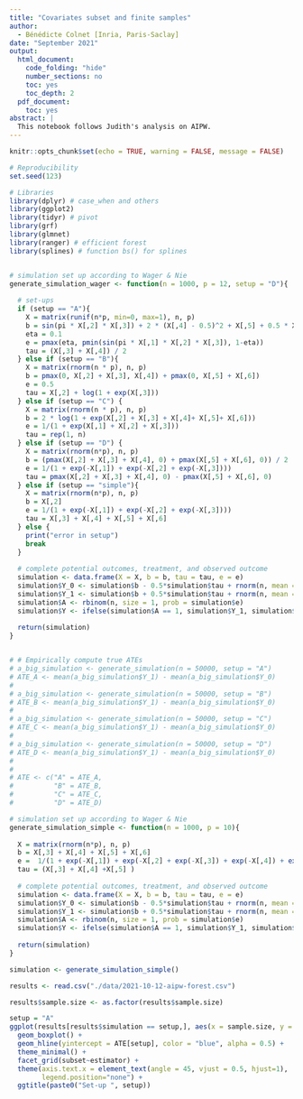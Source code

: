 ```yaml
---
title: "Covariates subset and finite samples"
author:
  - Bénédicte Colnet [Inria, Paris-Saclay]
date: "September 2021"
output:
  html_document:
    code_folding: "hide"
    number_sections: no
    toc: yes
    toc_depth: 2
  pdf_document:
    toc: yes
abstract: | 
  This notebook follows Judith's analysis on AIPW. 
---
```


```r
knitr::opts_chunk$set(echo = TRUE, warning = FALSE, message = FALSE)

# Reproducibility
set.seed(123)

# Libraries
library(dplyr) # case_when and others
library(ggplot2)
library(tidyr) # pivot
library(grf)
library(glmnet)
library(ranger) # efficient forest
library(splines) # function bs() for splines


# simulation set up according to Wager & Nie
generate_simulation_wager <- function(n = 1000, p = 12, setup = "D"){
  
  # set-ups
  if (setup == "A"){
    X = matrix(runif(n*p, min=0, max=1), n, p)
    b = sin(pi * X[,2] * X[,3]) + 2 * (X[,4] - 0.5)^2 + X[,5] + 0.5 * X[,6]
    eta = 0.1
    e = pmax(eta, pmin(sin(pi * X[,1] * X[,2] * X[,3]), 1-eta))
    tau = (X[,3] + X[,4]) / 2
  } else if (setup == "B"){
    X = matrix(rnorm(n * p), n, p)
    b = pmax(0, X[,2] + X[,3], X[,4]) + pmax(0, X[,5] + X[,6])
    e = 0.5
    tau = X[,2] + log(1 + exp(X[,3]))
  } else if (setup == "C") {
    X = matrix(rnorm(n * p), n, p)
    b = 2 * log(1 + exp(X[,2] + X[,3] + X[,4]+ X[,5]+ X[,6]))
    e = 1/(1 + exp(X[,1] + X[,2] + X[,3]))
    tau = rep(1, n)
  } else if (setup == "D") {
    X = matrix(rnorm(n*p), n, p)
    b = (pmax(X[,2] + X[,3] + X[,4], 0) + pmax(X[,5] + X[,6], 0)) / 2
    e = 1/(1 + exp(-X[,1]) + exp(-X[,2] + exp(-X[,3])))
    tau = pmax(X[,2] + X[,3] + X[,4], 0) - pmax(X[,5] + X[,6], 0)
  } else if (setup == "simple"){
    X = matrix(rnorm(n*p), n, p)
    b = X[,2] 
    e = 1/(1 + exp(-X[,1]) + exp(-X[,2] + exp(-X[,3])))
    tau = X[,3] + X[,4] + X[,5] + X[,6]
  } else {
    print("error in setup")
    break
  }
  
  # complete potential outcomes, treatment, and observed outcome
  simulation <- data.frame(X = X, b = b, tau = tau, e = e)
  simulation$Y_0 <- simulation$b - 0.5*simulation$tau + rnorm(n, mean = 0, sd = 0.1)
  simulation$Y_1 <- simulation$b + 0.5*simulation$tau + rnorm(n, mean = 0, sd = 0.1)
  simulation$A <- rbinom(n, size = 1, prob = simulation$e)
  simulation$Y <- ifelse(simulation$A == 1, simulation$Y_1, simulation$Y_0)
  
  return(simulation)
}


# # Empirically compute true ATEs
# a_big_simulation <- generate_simulation(n = 50000, setup = "A")
# ATE_A <- mean(a_big_simulation$Y_1) - mean(a_big_simulation$Y_0)
# 
# a_big_simulation <- generate_simulation(n = 50000, setup = "B")
# ATE_B <- mean(a_big_simulation$Y_1) - mean(a_big_simulation$Y_0)
# 
# a_big_simulation <- generate_simulation(n = 50000, setup = "C")
# ATE_C <- mean(a_big_simulation$Y_1) - mean(a_big_simulation$Y_0)
# 
# a_big_simulation <- generate_simulation(n = 50000, setup = "D")
# ATE_D <- mean(a_big_simulation$Y_1) - mean(a_big_simulation$Y_0)
# 
# 
# ATE <- c("A" = ATE_A, 
#          "B" = ATE_B,
#          "C" = ATE_C,
#          "D" = ATE_D)
```




```r
# simulation set up according to Wager & Nie
generate_simulation_simple <- function(n = 1000, p = 10){
  
  X = matrix(rnorm(n*p), n, p)
  b = X[,3] + X[,4] + X[,5] + X[,6]
  e =  1/(1 + exp(-X[,1]) + exp(-X[,2] + exp(-X[,3]) + exp(-X[,4]) + exp(-X[,5])))
  tau = (X[,3] + X[,4] +X[,5] ) 
  
  # complete potential outcomes, treatment, and observed outcome
  simulation <- data.frame(X = X, b = b, tau = tau, e = e)
  simulation$Y_0 <- simulation$b - 0.5*simulation$tau + rnorm(n, mean = 0, sd = 0.1)
  simulation$Y_1 <- simulation$b + 0.5*simulation$tau + rnorm(n, mean = 0, sd = 0.1)
  simulation$A <- rbinom(n, size = 1, prob = simulation$e)
  simulation$Y <- ifelse(simulation$A == 1, simulation$Y_1, simulation$Y_0)
  
  return(simulation)
}

simulation <- generate_simulation_simple()
```



```r
results <- read.csv("./data/2021-10-12-aipw-forest.csv")
```

```r
results$sample.size <- as.factor(results$sample.size)
```


```r
setup = "A"
ggplot(results[results$simulation == setup,], aes(x = sample.size, y = estimate, fill = estimator)) +
  geom_boxplot() +
  geom_hline(yintercept = ATE[setup], color = "blue", alpha = 0.5) +
  theme_minimal() +
  facet_grid(subset~estimator) +
  theme(axis.text.x = element_text(angle = 45, vjust = 0.5, hjust=1),
        legend.position="none") +
  ggtitle(paste0("Set-up ", setup))
```




